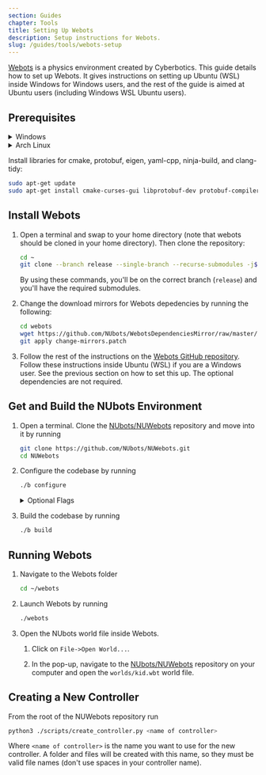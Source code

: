 ```yaml
---
section: Guides
chapter: Tools
title: Setting Up Webots
description: Setup instructions for Webots.
slug: /guides/tools/webots-setup
---
```


[Webots](https://cyberbotics.com/) is a physics environment created by Cyberbotics. This guide details how to set up Webots. It gives instructions on setting up Ubuntu (WSL) inside Windows for Windows users, and the rest of the guide is aimed at Ubuntu users (including Windows WSL Ubuntu users).

## Prerequisites

<details>

<summary>Windows</summary>

1. Follow the instructions for setting up Ubuntu in WSL on the [Getting Started NUbook page under the Windows tab in the Docker section](/guides/main/getting-started#docker).

2. Since Webots uses a GUI, we will need to set up a way to launch and display the program. Use [these instructions](https://medium.com/@chuckdries/installing-gitkraken-in-wsl-2-15bf6459f823) which is for a similar scenario, but with GitKraken instead of Webots. **Take note of the following changes**:

   - You can ignore installing and launching GitKraken. Instead, we will use the Webots instructions later in this guide to install and launch Webots.

   - When running XLaunch configuration, **uncheck 'Native opengl'** on the third window.

   - To prevent having to set the DISPLAY environment variable every time, run the following command in Ubuntu:

     ```sh
     echo 'export DISPLAY=$(cat /etc/resolv.conf | grep nameserver | awk '\''{print $2; exit;}'\''):0.0' >> ~/.bashrc
     ```

   <Alert type='info'>

   To be able to copy and paste into the Ubuntu terminal, right-click on the bar at the top of the Ubuntu window. Then click on **Properties**, and enable **Use Ctrl+Shift+C/V as Copy/Paste** in the **Options** tab. Note that this is <kbd>Ctrl</kbd>+<kbd>Shift</kbd>+<kbd>C</kbd>/<kbd>V</kbd> not <kbd>Ctrl</kbd>+<kbd>C</kbd>/<kbd>V</kbd>.

   </Alert>

3. In Ubuntu run

   ```sh
   sudo apt-get update
   sudo apt-get install libxcb-icccm4 libxcb-image0 libxcb-keysyms1 libxcb-render-util0 libxcb-xfixes0 libxcb-xinerama0 libxcb-xkb1 libxkbcommon-x11-0 libxkbcommon0
   ```

<Alert type='info'>

You will need XLaunch running every time you want to run Webots.

</Alert>

Follow the rest of the steps on this page within Ubuntu.

</details>

<details>

<summary> Arch Linux </summary>

1. Run the following to obtain the required dependencies.

   ```bash
   pacman -S --needed git lsb-release cmake swig glu glib2 freeimage freetype2 libxml2 libzip boost-libs gd libgcrypt libzip readline pbzip2 pciutils wget zip unzip jdk-openjdk libusb
   ```

2. Download our [usb patch](assets/webots_usb.patch) which helps the makefile link `libusb` properly.

3. After you do the clone step below, move the patch file `webots_usb.patch` into your webots install folder, and run `git apply webots_usb.patch` inside that folder to apply it. After that, you should be able to run `make -j$(nproc)` as usual.

</details>

Install libraries for cmake, protobuf, eigen, yaml-cpp, ninja-build, and clang-tidy:

```sh
sudo apt-get update
sudo apt-get install cmake-curses-gui libprotobuf-dev protobuf-compiler libeigen3-dev libyaml-cpp-dev ninja-build clang-tidy
```

## Install Webots

1. Open a terminal and swap to your home directory (note that webots should be cloned in your home directory). Then clone the repository:

   ```sh
   cd ~
   git clone --branch release --single-branch --recurse-submodules -j$(nproc) https://github.com/RoboCup-Humanoid-TC/webots.git
   ```

   By using these commands, you'll be on the correct branch (`release`) and you'll have the required submodules.

2. Change the download mirrors for Webots depedencies by running the following:

   ```sh
   cd webots
   wget https://github.com/NUbots/WebotsDependenciesMirror/raw/master/change-mirrors.patch
   git apply change-mirrors.patch
   ```

3. Follow the rest of the instructions on the [Webots GitHub repository](https://github.com/cyberbotics/webots/wiki/Linux-installation). Follow these instructions inside Ubuntu (WSL) if you are a Windows user. See the previous section on how to set this up. The optional dependencies are not required.

## Get and Build the NUbots Environment

1. Open a terminal. Clone the [NUbots/NUWebots](https://github.com/NUbots/NUWebots/) repository and move into it by running

   ```sh
   git clone https://github.com/NUbots/NUWebots.git
   cd NUWebots
   ```

2. Configure the codebase by running

   ```sh
   ./b configure
   ```

   <details>

   <summary> Optional Flags </summary>
   We can configure with several optional flags as follows:

   ```sh
   ./b configure [-i] [-- <flags>]
   ```

   where `-i` runs an interactive configuration with `ccmake`, and `<flags>` can be any valid cmake command line flag. Some useful cmake flags are:

   | Flag                              | Effect                                                                                                         | Default             |
   | --------------------------------- | -------------------------------------------------------------------------------------------------------------- | ------------------- |
   | `-DUSE_ASAN=ON`                   | Compile with [address sanitizer](https://clang.llvm.org/docs/AddressSanitizer.html)                            | `OFF`               |
   | `-DUSE_UBSAN=ON`                  | Compile with [undefined behaviour sanitizer](https://clang.llvm.org/docs/UndefinedBehaviorSanitizer.html)      | `OFF`               |
   | `-DENABLE_CLANG_TIDY=ON`          | Analyse the code being compiled with [clang-tidy](https://clang.llvm.org/extra/clang-tidy/)                    | `OFF`               |
   | `-DWEBOTS_HOME=path/to/webots`    | Tells the compiler where webots is (usually implicitly set by environment variable)                            | `/usr/local/webots` |
   | `-DCMAKE_BUILD_TYPE=<build type>` | Tells the compiler what type of build type to use, out of {`Release`, `Debug`, `MinSizeRel`, `RelWithDebInfo`} | `Release`           |

   </details>

3. Build the codebase by running

   ```sh
   ./b build
   ```

## Running Webots

1. Navigate to the Webots folder

   ```sh
   cd ~/webots
   ```

2. Launch Webots by running

   ```sh
   ./webots
   ```

3. Open the NUbots world file inside Webots.

   1. Click on `File->Open World...`.

   2. In the pop-up, navigate to the [NUbots/NUWebots](https://github.com/NUbots/NUWebots/) repository on your computer and open the `worlds/kid.wbt` world file.

## Creating a New Controller

From the root of the NUWebots repository run

```sh
python3 ./scripts/create_controller.py <name of controller>
```

Where `<name of controller>` is the name you want to use for the new controller. A folder and files will be created with this name, so they must be valid file names (don't use spaces in your controller name).
